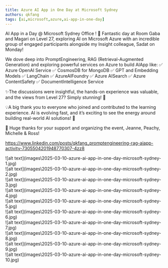 ```yaml
---
title: Azure AI App in One Day at Microsoft Sydney
authors: qkfang
tags: [ai,microsoft,azure,ai-app-in-one-day]
---
```


AI App in a Day @ Microsoft Sydney Office ! 🤖 Fantastic day at Room Gaba and Magari on Level 27, exploring AI on Microsoft Azure with an incredible group of engaged participants alongside my Insight colleague, Sadat on Monday!

We dove deep into PromptEngineering, RAG (Retrieval-Augmented Generation) and exploring powerful services on Azure to build AIApp like:
 ✅ Azure OpenAI Service
 ✅ CosmosDB for MongoDB
 ✅ GPT and Embedding Models
 ✅ LangChain
 ✅ AzureAIFoundry
 ✅ Azure AISearch
 ✅ Azure ContentSafety
 ✅ DocumentIntelligence Service

✨The discussions were insightful, the hands-on experience was valuable, and the views from Level 27? Simply stunning! 🌆

💡A big thank you to everyone who joined and contributed to the learning experience. AI is evolving fast, and it’s exciting to see the energy around building real-world AI solutions! 🚀

👏 Huge thanks for your support and organizing the event, Jeanne, Peachy, Michelle & Ross! 

https://www.linkedin.com/posts/qkfang_promptengineering-rag-aiapp-activity-7305504201948770307-4zz8

<div className="img-grid">
  <div className="img-item">
    ![alt text](images\2025-03-10-azure-ai-app-in-one-day-microsoft-sydney-1.jpg)
  </div>
  <div className="img-item">
    ![alt text](images\2025-03-10-azure-ai-app-in-one-day-microsoft-sydney-2.jpg)
  </div>
  <div className="img-item">
    ![alt text](images\2025-03-10-azure-ai-app-in-one-day-microsoft-sydney-3.jpg)
  </div>
  <div className="img-item">
    ![alt text](images\2025-03-10-azure-ai-app-in-one-day-microsoft-sydney-4.jpg)
  </div>
  <div className="img-item">
    ![alt text](images\2025-03-10-azure-ai-app-in-one-day-microsoft-sydney-5.jpg)
  </div>
  <div className="img-item">
    ![alt text](images\2025-03-10-azure-ai-app-in-one-day-microsoft-sydney-6.jpg)
  </div>
  <div className="img-item">
    ![alt text](images\2025-03-10-azure-ai-app-in-one-day-microsoft-sydney-7.jpg)
  </div>
  <div className="img-item">
    ![alt text](images\2025-03-10-azure-ai-app-in-one-day-microsoft-sydney-8.jpg)
  </div>
  <div className="img-item">
    ![alt text](images\2025-03-10-azure-ai-app-in-one-day-microsoft-sydney-9.jpg)
  </div>
  <div className="img-item">
    ![alt text](images\2025-03-10-azure-ai-app-in-one-day-microsoft-sydney-10.jpg)
  </div>
</div>